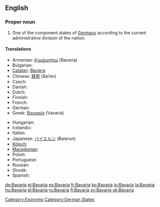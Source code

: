 ==English==
{{wikipedia}}

===Proper noun===
{{en-proper noun}}

# One of the component states of [[Germany]] according to the current administrative division of the nation.

====Translations====
{{trans-top|state in Germany}}
* Armenian: [[Բավարիա]] (Bavaria)
* Bulgarian: {{t-|bg|Бавария|f|tr=Bavárija}}
* [[Catalan]]: [[Baviera]]
* Chinese: [[拜恩]] (Bai’en)
* Czech: {{t-|cs|Bavorsko|n}}
* Danish: {{t-|da|Bayern}}
* Dutch: {{t-|nl|Beieren|n}}
* Finnish: {{t+|fi|Baijeri}}
* French: {{t+|fr|Bavière|f}}
* German: {{t+|de|Bayern|n}}
* Greek: [[Βαυαρία]] (Vavaría) {{f}}
{{trans-mid}}
* Hungarian: {{t+|hu|Bajorország}}
* Icelandic: {{t-|is|Bæjaraland}}
* Italian: {{t-|it|Baviera|f}}
* Japanese: [[バイエルン]] (Baierun)
* [[Kölsch]]: {{tø|ksh|Bajore}}
* [[Macedonian]]: {{t|mk|Баварија|f|tr=Bavárija}}
* Polish: {{t+|pl|Bawaria|f}}
* Portuguese: {{t-|pt|Baviera|f}}
* Russian: {{t+|ru|Бавария|f|tr=Bavárija}}
* Slovak: {{t-|sk|Bavorsko|n}}
* Spanish: {{t+|es|Baviera|f}}
{{trans-bottom}}

[[Category:Exonyms]]
[[Category:German States]]

[[de:Bavaria]]
[[el:Bavaria]]
[[es:Bavaria]]
[[fr:Bavaria]]
[[ko:Bavaria]]
[[io:Bavaria]]
[[la:Bavaria]]
[[hu:Bavaria]]
[[pl:Bavaria]]
[[ru:Bavaria]]
[[fi:Bavaria]]
[[sv:Bavaria]]
[[uk:Bavaria]]